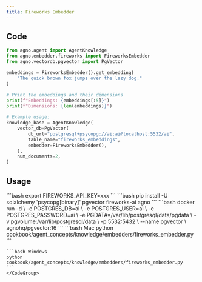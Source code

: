 ```yaml
---
title: Fireworks Embedder
---
```


## Code

```python
from agno.agent import AgentKnowledge
from agno.embedder.fireworks import FireworksEmbedder
from agno.vectordb.pgvector import PgVector

embeddings = FireworksEmbedder().get_embedding(
    "The quick brown fox jumps over the lazy dog."
)

# Print the embeddings and their dimensions
print(f"Embeddings: {embeddings[:5]}")
print(f"Dimensions: {len(embeddings)}")

# Example usage:
knowledge_base = AgentKnowledge(
    vector_db=PgVector(
        db_url="postgresql+psycopg://ai:ai@localhost:5532/ai",
        table_name="fireworks_embeddings",
        embedder=FireworksEmbedder(),
    ),
    num_documents=2,
)
```

## Usage

<Steps>
  <Snippet file="create-venv-step.mdx" />

  <Step title="设置您的 API 密钥">
    ```bash
    export FIREWORKS_API_KEY=xxx
    ```
  </Step>

  <Step title="安装库">
    ```bash
    pip install -U sqlalchemy 'psycopg[binary]' pgvector fireworks-ai agno
    ```
  </Step>

  <Step title="运行 PgVector">
    ```bash
    docker run -d \
      -e POSTGRES_DB=ai \
      -e POSTGRES_USER=ai \
      -e POSTGRES_PASSWORD=ai \
      -e PGDATA=/var/lib/postgresql/data/pgdata \
      -v pgvolume:/var/lib/postgresql/data \
      -p 5532:5432 \
      --name pgvector \
      agnohq/pgvector:16
    ```
  </Step>

  <Step title="运行 Agent">
    <CodeGroup>
    ```bash Mac
    python cookbook/agent_concepts/knowledge/embedders/fireworks_embedder.py
    ```

    ```bash Windows
    python cookbook/agent_concepts/knowledge/embedders/fireworks_embedder.py
    ```
    </CodeGroup>
  </Step>
</Steps>